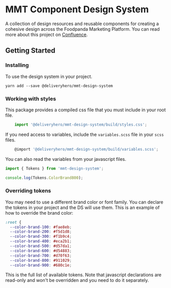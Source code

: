 
<Meta title="Intro" id="1" />

# MMT Component Design System

A collection of design resources and reusable components for creating a cohesive design across the Foodpanda Marketing Platform.
You can read more about this project on [Confluence](https://confluence.deliveryhero.com/display/GLOBAL/MMT+Component+Design+System).


## Getting Started

### Installing

To use the design system in your project.

```
yarn add --save @deliveryhero/mmt-design-system
```

### Working with styles
This package provides a compiled css file that you must include in your root file.
```js
    import '@deliveryhero/mmt-design-system/build/styles.css';
```

If you need access to variables, include the `variables.scss` file in your `scss` files.

```js
    @import '@deliveryhero/mmt-design-system/build/variables.scss';
```

You can also read the variables from your javascript files.
```js
import { Tokens } from 'mmt-design-system';

console.log(Tokens.ColorBrand800);

```

### Overriding tokens
You may need to use a different brand color or font family. You can declare the tokens in your project and the DS will use them.
This is an example of how to override the brand color:
```css
:root {
  --color-brand-100: #fae8eb;
  --color-brand-200: #f5d1d8;
  --color-brand-300: #f1b9c4;
  --color-brand-400: #eca2b1;
  --color-brand-500: #d57da1;
  --color-brand-600: #d54883;
  --color-brand-700: #d70f63;
  --color-brand-800: #911029;
  --color-brand-900: #680c1e;
```
This is the full list of available tokens.
Note that javascript declarations are read-only and won't be overridden and you need to do it separately.
